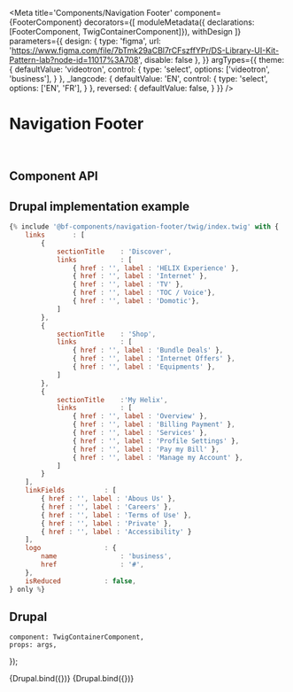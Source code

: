

<Meta
    title='Components/Navigation Footer'
    component={FooterComponent}
    decorators={[
        moduleMetadata({ declarations: [FooterComponent, TwigContainerComponent]}),
        withDesign
    ]}
    parameters={{
        design: {
            type: 'figma',
            url: 'https://www.figma.com/file/7bTmk29aCBl7rCFszffYPr/DS-Library-UI-Kit-Pattern-lab?node-id=11017%3A708',
            disable: false
        },
    }}
    argTypes={{
        theme: {
            defaultValue: 'videotron',
            control: {
                type: 'select',
                options: ['videotron', 'business'],
            }
        },
        _langcode: {
            defaultValue: 'EN',
            control: {
                type: 'select',
                options: ['EN', 'FR'],
            }
        },
        reversed: {
            defaultValue: false,
        }
    }}
/>


# Navigation Footer

<br/>



## Component API

<ArgsTable of={FooterComponent} />



## Drupal implementation example

```jsx
{% include '@bf-components/navigation-footer/twig/index.twig' with {
    links       : [
        {
            sectionTitle    : 'Discover',
            links           : [
                { href : '', label : 'HELIX Experience' },
                { href : '', label : 'Internet' },
                { href : '', label : 'TV' },
                { href : '', label : 'TOC / Voice'},
                { href : '', label : 'Domotic'},
            ]
        },
        {
            sectionTitle    : 'Shop',
            links           : [
                { href : '', label : 'Bundle Deals' },
                { href : '', label : 'Internet Offers' },
                { href : '', label : 'Equipments' },
            ]
        },
        {
            sectionTitle    :'My Helix',
            links           : [
                { href : '', label : 'Overview' },
                { href : '', label : 'Billing Payment' },
                { href : '', label : 'Services' },
                { href : '', label : 'Profile Settings' },
                { href : '', label : 'Pay my Bill' },
                { href : '', label : 'Manage my Account' },
            ]
        }
    ],
    linkFields          : [
        { href : '', label : 'Abous Us' },
        { href : '', label : 'Careers' },
        { href : '', label : 'Terms of Use' },
        { href : '', label : 'Private' },
        { href : '', label : 'Accessibility' }
    ],
    logo                : {
        name                : 'business',
        href                : '#',
    },
    isReduced           : false,
} only %}
```



## Drupal

    component: TwigContainerComponent,
    props: args,
});

<Canvas withSource='none'>
    <Story
        name='Drupal'
        args={{
            elementPath         : 'components/navigation-footer/_doc/template.drupal',
            logo                : {
                name                : 'business',
                href                : '/',
            },
            hasBackToTopLink    : true,
            linkFields,
            links,
        }}
        height='500px'
    >
        {Drupal.bind({})}
    </Story>
</Canvas>


<Canvas withSource='none'>
    <Story
        name='Drupal - Reduced'
        args={{
            elementPath         : 'components/navigation-footer/_doc/template.drupal',
            logo                : {
                name                : 'business',
                href                : '/',
            },
            hasBackToTopLink    : true,
            isReduced           : true,
            linkFields,
            links,
        }}
        height='500px'
    >
        {Drupal.bind({})}
    </Story>
</Canvas>